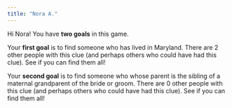 ```yaml
---
title: "Nora A."
---
```


Hi Nora! You have **two goals** in this game.

Your **first goal** is to find someone who has lived in Maryland. There are 2 other people with this clue (and perhaps others who could have had this clue). See if you can find them all!

Your **second goal** is to find someone who whose parent is the sibling of a maternal grandparent of the bride or groom. There are 0 other people with this clue (and perhaps others who could have had this clue). See if you can find them all!
